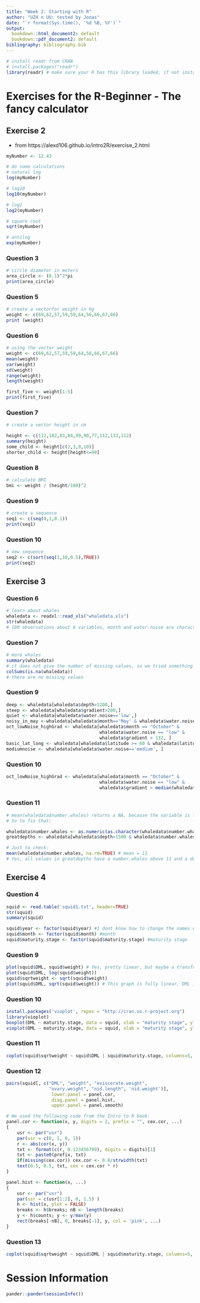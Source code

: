```yaml
---
title: "Week 2: Starting with R"
author: "UZH n UU: tested by Jonas"
date: "`r format(Sys.time(), '%d %B, %Y')`"
output:
  bookdown::html_document2: default
  bookdown::pdf_document2: default
bibliography: bibliography.bib
---
```


```r
# install readr from CRAN
# install.packages("readr")
library(readr) # make sure your R has this library loaded, if not install it (see line above)
```

# Exercises for the R-Beginner - The fancy calculator

## Exercise 2
* from https://alexd106.github.io/intro2R/exercise_2.html
```r
myNumber <- 12.43

# do some calculations
# natural log
log(myNumber)
```

```r
# log10
log10(myNumber)
```

```r
# log2
log2(myNumber)
```
```r
# square root
sqrt(myNumber)
```
```r
# antilog
exp(myNumber)
```
### Question 3
```r
# circle diameter in meters
area_circle <- (0.1)^2*pi
print(area_circle)
```

### Question 5
```r
# create a vectorfor weight in kg
weight <- c(69,62,57,59,59,64,56,66,67,66)
print (weight)
```
### Question 6
```r
# using the vector weight
weight <- c(69,62,57,59,59,64,56,66,67,66)
mean(weight)
var(weight)
sd(weight)
range(weight)
length(weight)

first_five <- weight[1:5]
print(first_five)
```
### Question 7
```r
# create a vector height in cm

height <- c(112,102,83,84,99,90,77,112,133,112)
summary(height)
some_child <- height[c(2,3,9,10)]
shorter_child <- height[height<=99]
```

### Question 8
```r
# calculate BMI
bmi <- weight / (height/100)^2 
```

### Question 9
```r
# create a sequence 
seq1 <- c(seq(0,1,0.1))
print(seq1)
```
### Question 10
```r
# new sequence 
seq2 <- c(sort(seq(1,10,0.5),TRUE))
print(seq2)
```
## Exercise 3
### Question 6
```r
# learn about whales
whaledata <- readxl::read_xls("whaledata.xls")
str(whaledata)
# 100 observations about 8 variables, month and water.noise are character variables. 
```
### Question 7
```r
# more whales 
summary(whaledata)
# it does not give the number of missing values, so we tried something else
colSums(is.na(whaledata))
# there are no missing values 

```
### Question 9
```r
deep <- whaledata[whaledata$depth>1200,]
steep <- whaledata[whaledata$gradient>200,]
quiet <- whaledata[whaledata$water.noise=='low',]
noisy_in_may <-whaledata[whaledata$month=='May' & whaledata$water.noise=='high',]
oct_lowNoise_highGrad <- whaledata[whaledata$month == "October" & 
                                   whaledata$water.noise == "low" & 
                                   whaledata$gradient > 132, ]
basic_lat_long <- whaledata[whaledata$latitude >= 60 & whaledata$latitude <= 61 &                    whaledata$longitude >= -6 & whaledata$longitude <= 4,]
mediumnoise <- whaledata[whaledata$water.noise=='medium', ]
```
### Question 10
```r
oct_lowNoise_highGrad <- whaledata[whaledata$month == "October" & 
                                   whaledata$water.noise == "low" & 
                                   whaledata$gradient > median(whaledata$gradient), ]
```
### Question 11
```r

# mean(whaledata$number.whales) returns a NA, because the variable is listed as a character variable and not a numeric variable. 
# So to fix that:

whaledata$number.whales <- as.numeric(as.character(whaledata$number.whales))
greatdepths <- whaledata[whaledata$depth>1500 & whaledata$number.whales>mean(whaledata$number.whales,na.rm=TRUE), ]

# Just to check: 
mean(whaledata$number.whales, na.rm=TRUE) # mean = 11
# Yes, all values in greatdepths have a number.whales above 11 and a depth >1500
```

## Exercise 4
### Question 4
```r
squid <- read.table('squid1.txt', header=TRUE)
str(squid)
summary(squid)

squid$year <- factor(squid$year) #I dont know how to change the names of the variables, so just continuing like this: year
squid$month <- factor(squid$month) #month
squid$maturity.stage <- factor(squid$maturity.stage) #maturity stage
```

### Question 9
```r
plot(squid$DML, squid$weight) # Yes, pretty linear, but maybe a transformation would make it more linear.
plot(squid$DML, log(squid$weight))
squid$sqrtweight <- sqrt(squid$weight)
plot(squid$DML, sqrt(squid$weight)) # This graph is fully linear, DML is proportional to the squareroot of weight. 
```

### Question 10
```r
install.packages('vioplot', repos = "http://cran.us.r-project.org")
library(vioplot)
boxplot(DML ~ maturity.stage, data = squid, xlab = "maturity stage", ylab = "DML")
vioplot(DML ~ maturity.stage, data = squid, xlab = "maturity stage", ylab = "DML")
```
### Question 11
```r
coplot(squid$sqrtweight ~ squid$DML | squid$maturity.stage, columns=5, xlab = 'DML', ylab = 'Square root of weight')
```
### Question 12
```r
pairs(squid[, c("DML", "weight", "eviscerate.weight", 
                "ovary.weight", "nid.length", 'nid.weight')], 
                 lower.panel = panel.cor,
                 diag.panel = panel.hist,
                 upper.panel = panel.smooth)

# We used the following code from the Intro to R book: 
panel.cor <- function(x, y, digits = 2, prefix = "", cex.cor, ...)
{
    usr <- par("usr")
    par(usr = c(0, 1, 0, 1))
    r <- abs(cor(x, y))
    txt <- format(c(r, 0.123456789), digits = digits)[1]
    txt <- paste0(prefix, txt)
    if(missing(cex.cor)) cex.cor <- 0.8/strwidth(txt)
    text(0.5, 0.5, txt, cex = cex.cor * r)
}

panel.hist <- function(x, ...)
{
    usr <- par("usr")
    par(usr = c(usr[1:2], 0, 1.5) )
    h <- hist(x, plot = FALSE)
    breaks <- h$breaks; nB <- length(breaks)
    y <- h$counts; y <- y/max(y)
    rect(breaks[-nB], 0, breaks[-1], y, col = 'pink', ...)
}
```
### Question 13
```r
coplot(squid$sqrtweight ~ squid$DML | squid$maturity.stage, columns=5, xlab = 'DML', ylab = 'Square root of weight')
```

# Session Information

```r
pander::pander(sessionInfo())
```


